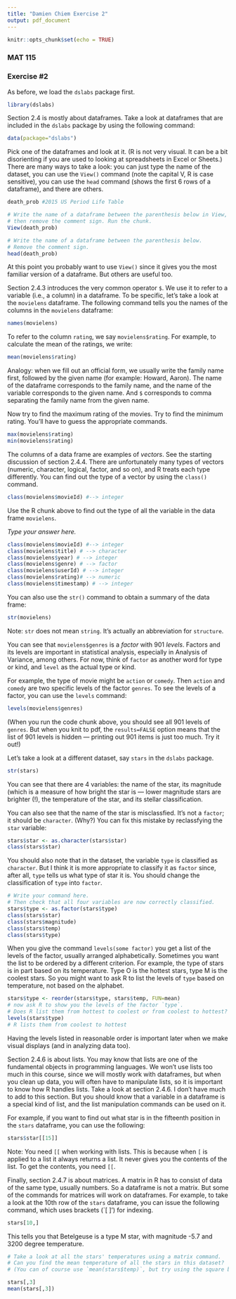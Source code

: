 ```yaml
---
title: "Damien Chiem Exercise 2"
output: pdf_document
---
```


```r
knitr::opts_chunk$set(echo = TRUE)
```

### MAT 115
\vspace*{-0.1in}
### Exercise #2

As before, we load the `dslabs` package first.

```r
library(dslabs)
```

Section 2.4 is mostly about dataframes. Take a look at dataframes that are included in the `dslabs` package by using the following command:

```r
data(package="dslabs")
```

Pick one of the dataframes and look at it. (R is not very visual. It can be a bit disorienting if you are used to looking at spreadsheets in Excel or Sheets.) There are many ways to take a look: you can just type the name of the dataset, you can use the `View()` command (note the capital V, R is case sensitive), you can use the `head` command (shows the first 6 rows of a dataframe), and there are others.

```r
death_prob #2015 US Period Life Table
```

```r
# Write the name of a dataframe between the parenthesis below in View, 
# then remove the comment sign. Run the chunk.
View(death_prob)
```

```r
# Write the name of a dataframe between the parenthesis below. 
# Remove the comment sign. 
head(death_prob)
```

At this point you probably want to use `View()` since it gives you the most familiar version of a dataframe. But others are useful too.

\bigskip

Section 2.4.3 introduces the very common operator `$`. We use it to refer to a variable (i.e., a column) in a dataframe. To be specific, let's take a look at the `movielens` dataframe. The following command tells you the names of the columns in the `movielens` dataframe:

```r
names(movielens)
```

To refer to the column `rating`, we say `movielens$rating`. For example, to calculate the mean of the ratings, we write:

```r
mean(movielens$rating)
```

Analogy: when we fill out an official form, we usually write the family name first, followed by the given name (for example: Howard, Aaron). The name of the dataframe corresponds to the family name, and the name of the variable corresponds to the given name. And `$` corresponds to comma separating the family name from the given name.

Now try to find the maximum rating of the movies. Try to find the minimum rating. You'll have to guess the appropriate commands.

```r
max(movielens$rating)
min(movielens$rating)
```


The columns of a data frame are examples of *vectors*. See the starting discussion of section 2.4.4. There are unfortunately many types of vectors (numeric, character, logical, factor, and so on), and R treats each type differently. You can find out the type of a vector by using the `class()` command.

```r
class(movielens$movieId) #--> integer

```

Use the R chunk above to find out the type of all the variable in the data frame `movielens`.

\bigskip

*Type your answer here.*

```r
class(movielens$movieId) #--> integer
class(movielens$title) # --> character
class(movielens$year) # --> integer
class(movielens$genre) # --> factor
class(movielens$userId) # --> integer
class(movielens$rating)# --> numeric
class(movielens$timestamp) # --> integer
```


\bigskip

You can also use the `str()` command to obtain a summary of the data frame:

```r
str(movielens)
```

Note: `str` does not mean `string`. It's actually an abbreviation for `structure`.

You can see that `movielens$genres` is a *factor* with 901 *levels*. Factors and its levels are important in statistical analysis, especially in Analysis of Variance, among others. For now, think of `factor` as another word for type or kind, and `level` as the actual type or kind.

For example, the type of movie might be `action` or `comedy`. Then `action` and `comedy` are two specific levels of the factor `genres`. To see the levels of a factor, you can use the `levels` command:

```r
levels(movielens$genres)
```

(When you run the code chunk above, you should see all 901 levels of `genres`. But when you knit to pdf, the `results=FALSE` option means that the list of 901 levels is hidden  --- printing out 901 items is just too much. Try it out!)

Let's take a look at a different dataset, say `stars` in the `dslabs` package. 

```r
str(stars)
```

You can see that there are 4 variables: the name of the star, its magnitude (which is a measure of how bright the star is --- lower magnitude stars are brighter (!), the temperature of the star, and its stellar classification. 

You can also see that the name of the star is misclassfied. It's not a `factor`; it should be `character`. (Why?) You can fix this mistake by reclassfying the `star` variable:

```r
stars$star <- as.character(stars$star)
class(stars$star)
```

You should also note that in the dataset, the variable `type` is classified as `character`. But I think it is more appropriate to classify it as `factor` since, after all, `type` tells us what type of star it is. You should change the classification of `type` into `factor`.

```r
# Write your command here.
# Then check that all four variables are now correctly classified.
stars$type <- as.factor(stars$type)
class(stars$star)
class(stars$magnitude)
class(stars$temp)
class(stars$type)
```

When you give the command `levels(some factor)` you get a list of the levels of the factor, usually arranged alphabetically. Sometimes you want the list to be ordered by a different criterion. For example, the type of stars is in part based on its temperature. Type O is the hottest stars, type M is the coolest stars. So you might want to ask R to list the levels of `type` based on temperature, not based on the alphabet. 

```r
stars$type <- reorder(stars$type, stars$temp, FUN=mean)
# now ask R to show you the levels of the factor `type`.
# Does R list them from hottest to coolest or from coolest to hottest?
levels(stars$type)
# R lists them from coolest to hottest
```

Having the levels listed in reasonable order is important later when we make visual displays (and in analyzing data too).

\bigskip

Section 2.4.6 is about lists. You may know that lists are one of the fundamental objects in programming languages. We won't use lists too much in this course, since we will mostly work with dataframes, but when you clean up data, you will often have to manipulate lists, so it is important to know how R handles lists. Take a look at section 2.4.6. I don't have much to add to this section. But you should know that a variable in a dataframe is a special kind of list, and the list manipulation commands can be used on it.

For example, if you want to find out what star is in the fifteenth position in the `stars` dataframe, you can use the following:

```r
stars$star[[15]]
```

Note: You need `[[` when working with lists. This is because when `[` is applied to a list it always returns a list.  It never gives you the contents of the list. To get the contents, you need `[[`.

\bigskip

Finally, section 2.4.7 is about matrices. A matrix in R has to consist of data of the same type, usually numbers. So a dataframe is not a matrix. But some of the commands for matrices will work on dataframes. For example, to take a look at the 10th row of the `stars` dataframe, you can issue the following command, which uses brackets (`[ ]') for indexing.

```r
stars[10,]
```

This tells you that Betelgeuse is a type M star, with magnitude -5.7 and 3200 degree temperature.

\bigskip

```r
# Take a look at all the stars' temperatures using a matrix command.
# Can you find the mean temperature of all the stars in this dataset?
# (You can of course use `mean(stars$temp)`, but try using the square bracket).

stars[,3]
mean(stars[,3])

```

